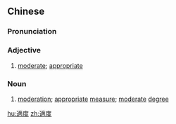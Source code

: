 {{also|适度}}
==Chinese==
{{zh-forms|s=适度}}

===Pronunciation===
{{zh-pron
|m=shìdù
|c=sik1 dou6
|mn=qz:siak-tō͘/xm,zz:sek-tō͘
|cat=a,n
}}

===Adjective===
{{zh-adj}}

# [[moderate]]; [[appropriate]]

===Noun===
{{zh-noun}}

# [[moderation]]; [[appropriate]] [[measure]]; [[moderate]] [[degree]]

[[hu:適度]]
[[zh:適度]]